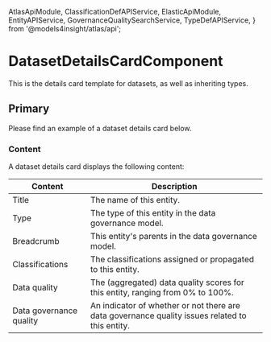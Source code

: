   AtlasApiModule,
  ClassificationDefAPIService,
  ElasticApiModule,
  EntityAPIService,
  GovernanceQualitySearchService,
  TypeDefAPIService,
} from '@models4insight/atlas/api';

<Meta of={DatasetDetailsCardComponentStories} />

# DatasetDetailsCardComponent

This is the details card template for datasets, as well as inheriting types.

## Primary

Please find an example of a dataset details card below.

<Canvas>
  <Story of={DatasetDetailsCardComponentStories.Primary} />
</Canvas>

### Content

A dataset details card displays the following content:

| Content                 | Description                                                                                     |
|-------------------------|-------------------------------------------------------------------------------------------------|
| Title                   | The name of this entity.                                                                        |
| Type                    | The type of this entity in the data governance model.                                           |
| Breadcrumb              | This entity's parents in the data governance model.                                             |
| Classifications         | The classifications assigned or propagated to this entity.                                      |
| Data quality            | The (aggregated) data quality scores for this entity, ranging from 0% to 100%.                  |
| Data governance quality | An indicator of whether or not there are data governance quality issues related to this entity. |
